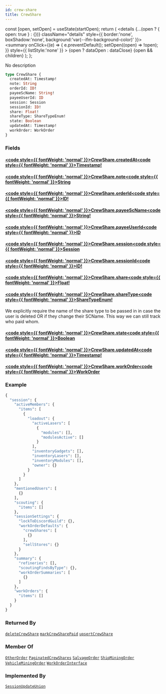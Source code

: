 ```yaml
---
id: crew-share
title: CrewShare
---
```









  const [open, setOpen] = useState(startOpen);
  return (
    <details {...(open ? { open: true } : {})} className="details" style={{ border:'none', boxShadow:'none', background:'var(--ifm-background-color)' }}>
      <summary
        onClick={(e) => {
          e.preventDefault();
          setOpen((open) => !open);
        }}
        style={{ listStyle:'none' }}
      >
      {open ? dataOpen : dataClose}
      </summary>
      {open && children}
    </details>
  );
};








No description


```graphql
type CrewShare {
  createdAt: Timestamp!
  note: String
  orderId: ID!
  payeeScName: String!
  payeeUserId: ID
  session: Session
  sessionId: ID!
  share: Float!
  shareType: ShareTypeEnum!
  state: Boolean
  updatedAt: Timestamp!
  workOrder: WorkOrder
}
```




### Fields

#### [<code style={{ fontWeight: 'normal' }}>CrewShare.<b>createdAt</b></code>](#)<Bullet />[<code style={{ fontWeight: 'normal' }}><b>Timestamp!</b></code>](/api/types/scalars/timestamp) <Badge class="badge badge--secondary badge--non_null" text="non-null"/> <Badge class="badge badge--secondary " text="scalar"/> 



#### [<code style={{ fontWeight: 'normal' }}>CrewShare.<b>note</b></code>](#)<Bullet />[<code style={{ fontWeight: 'normal' }}><b>String</b></code>](/api/types/scalars/string) <Badge class="badge badge--secondary " text="scalar"/> 



#### [<code style={{ fontWeight: 'normal' }}>CrewShare.<b>orderId</b></code>](#)<Bullet />[<code style={{ fontWeight: 'normal' }}><b>ID!</b></code>](/api/types/scalars/id) <Badge class="badge badge--secondary badge--non_null" text="non-null"/> <Badge class="badge badge--secondary " text="scalar"/> 



#### [<code style={{ fontWeight: 'normal' }}>CrewShare.<b>payeeScName</b></code>](#)<Bullet />[<code style={{ fontWeight: 'normal' }}><b>String!</b></code>](/api/types/scalars/string) <Badge class="badge badge--secondary badge--non_null" text="non-null"/> <Badge class="badge badge--secondary " text="scalar"/> 



#### [<code style={{ fontWeight: 'normal' }}>CrewShare.<b>payeeUserId</b></code>](#)<Bullet />[<code style={{ fontWeight: 'normal' }}><b>ID</b></code>](/api/types/scalars/id) <Badge class="badge badge--secondary " text="scalar"/> 



#### [<code style={{ fontWeight: 'normal' }}>CrewShare.<b>session</b></code>](#)<Bullet />[<code style={{ fontWeight: 'normal' }}><b>Session</b></code>](/api/types/objects/session) <Badge class="badge badge--secondary " text="object"/> 



#### [<code style={{ fontWeight: 'normal' }}>CrewShare.<b>sessionId</b></code>](#)<Bullet />[<code style={{ fontWeight: 'normal' }}><b>ID!</b></code>](/api/types/scalars/id) <Badge class="badge badge--secondary badge--non_null" text="non-null"/> <Badge class="badge badge--secondary " text="scalar"/> 



#### [<code style={{ fontWeight: 'normal' }}>CrewShare.<b>share</b></code>](#)<Bullet />[<code style={{ fontWeight: 'normal' }}><b>Float!</b></code>](/api/types/scalars/float) <Badge class="badge badge--secondary badge--non_null" text="non-null"/> <Badge class="badge badge--secondary " text="scalar"/> 



#### [<code style={{ fontWeight: 'normal' }}>CrewShare.<b>shareType</b></code>](#)<Bullet />[<code style={{ fontWeight: 'normal' }}><b>ShareTypeEnum!</b></code>](/api/types/enums/share-type-enum) <Badge class="badge badge--secondary badge--non_null" text="non-null"/> <Badge class="badge badge--secondary " text="enum"/> 
We explicitly require the name of the share type to be passed in in case the user is deleted OR
if they change their SCName. This way we can still track who paid whom.


#### [<code style={{ fontWeight: 'normal' }}>CrewShare.<b>state</b></code>](#)<Bullet />[<code style={{ fontWeight: 'normal' }}><b>Boolean</b></code>](/api/types/scalars/boolean) <Badge class="badge badge--secondary " text="scalar"/> 



#### [<code style={{ fontWeight: 'normal' }}>CrewShare.<b>updatedAt</b></code>](#)<Bullet />[<code style={{ fontWeight: 'normal' }}><b>Timestamp!</b></code>](/api/types/scalars/timestamp) <Badge class="badge badge--secondary badge--non_null" text="non-null"/> <Badge class="badge badge--secondary " text="scalar"/> 



#### [<code style={{ fontWeight: 'normal' }}>CrewShare.<b>workOrder</b></code>](#)<Bullet />[<code style={{ fontWeight: 'normal' }}><b>WorkOrder</b></code>](/api/types/unions/work-order) <Badge class="badge badge--secondary " text="union"/> 





### Example


```graphql
{
  "session": {
    "activeMembers": {
      "items": [
        {
          "loadout": {
            "activeLasers": [
              {
                "modules": [],
                "modulesActive": []
              }
            ],
            "inventoryGadgets": [],
            "inventoryLasers": [],
            "inventoryModules": [],
            "owner": {}
          }
        }
      ]
    },
    "mentionedUsers": [
      {}
    ],
    "scouting": {
      "items": []
    },
    "sessionSettings": {
      "lockToDiscordGuild": {},
      "workOrderDefaults": {
        "crewShares": [
          {}
        ],
        "sellStores": {}
      }
    },
    "summary": {
      "refineries": [],
      "scoutingFindsByType": {},
      "workOrderSummaries": [
        {}
      ]
    },
    "workOrders": {
      "items": []
    }
  }
}
```




### Returned By

[`deleteCrewShare`](/api/operations/mutations/delete-crew-share)  <Badge class="badge badge--secondary badge--relation" text="mutation"/><Bullet />[`markCrewSharePaid`](/api/operations/mutations/mark-crew-share-paid)  <Badge class="badge badge--secondary badge--relation" text="mutation"/><Bullet />[`upsertCrewShare`](/api/operations/mutations/upsert-crew-share)  <Badge class="badge badge--secondary badge--relation" text="mutation"/>

### Member Of

[`OtherOrder`](/api/types/objects/other-order)  <Badge class="badge badge--secondary badge--relation" text="object"/><Bullet />[`PaginatedCrewShares`](/api/types/objects/paginated-crew-shares)  <Badge class="badge badge--secondary badge--relation" text="object"/><Bullet />[`SalvageOrder`](/api/types/objects/salvage-order)  <Badge class="badge badge--secondary badge--relation" text="object"/><Bullet />[`ShipMiningOrder`](/api/types/objects/ship-mining-order)  <Badge class="badge badge--secondary badge--relation" text="object"/><Bullet />[`VehicleMiningOrder`](/api/types/objects/vehicle-mining-order)  <Badge class="badge badge--secondary badge--relation" text="object"/><Bullet />[`WorkOrderInterface`](/api/types/interfaces/work-order-interface)  <Badge class="badge badge--secondary badge--relation" text="interface"/>

### Implemented By

[`SessionUpdateUnion`](/api/types/unions/session-update-union)  <Badge class="badge badge--secondary badge--relation" text="union"/>
